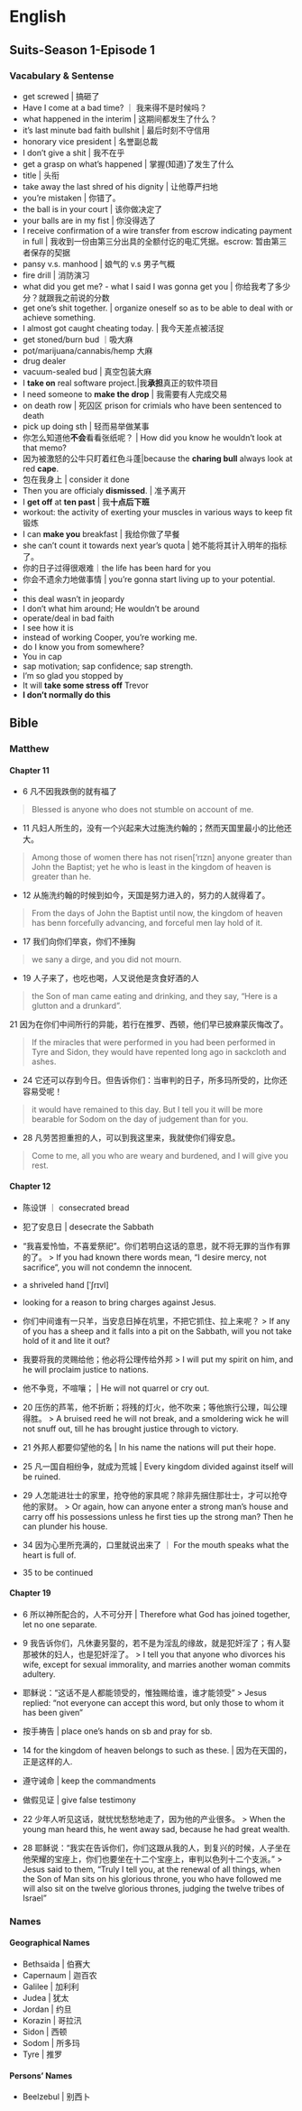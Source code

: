 # English

## Suits-Season 1-Episode 1

### Vacabulary & Sentense

- get screwed | 搞砸了
- Have I come at a bad time? ｜ 我来得不是时候吗？
- what happened in the interim | 这期间都发生了什么？
- it's last minute bad faith bullshit | 最后时刻不守信用
- honorary vice president | 名誉副总裁
- I don't give a shit | 我不在乎
- get a grasp on what's happened | 掌握(知道)了发生了什么
- title | 头衔
- take away the last shred of his dignity | 让他尊严扫地
- you're mistaken | 你错了。
- the ball is in your court | 该你做决定了
- your balls are in my fist | 你没得选了
- I receive confirmation of a wire transfer from escrow indicating payment in full | 我收到一份由第三分出具的全额付讫的电汇凭据。escrow: 暂由第三者保存的契据
- pansy v.s. manhood | 娘气的 v.s 男子气概
- fire drill | 消防演习
- what did you get me?  - what I said I was gonna get you | 你给我考了多少分？就跟我之前说的分数
- get one's shit together. | organize oneself so as to be able to deal with or achieve something.
- I almost got caught cheating today. | 我今天差点被活捉
- get stoned/burn bud ｜吸大麻
- pot/marijuana/cannabis/hemp 大麻
- drug dealer
- vacuum-sealed bud | 真空包装大麻
- I **take on** real software project.|我**承担**真正的软件项目
- I need someone to **make the drop** | 我需要有人完成交易
- on death row | 死囚区 prison for crimials who have been sentenced to death
- pick up doing sth | 轻而易举做某事
- 你怎么知道他**不会**看看张纸呢？ | How did you know he wouldn't look at that memo?
- 因为被激怒的公牛只盯着红色斗蓬|because the **charing bull** always look at red **cape**.
- 包在我身上 | consider it done
- Then you are officialy **dismissed**. | 准予离开
- I **get off** at **ten past** | 我**十点后下班**
- workout: the activity of exerting your muscles in various ways to keep fit 锻炼
- I can **make you** breakfast | 我给你做了早餐
- she can't count it towards next year's quota | 她不能将其计入明年的指标了。
- 你的日子过得很艰难｜the life has been hard for you
- 你会不遗余力地做事情 | you're gonna start living up to your potential.
-


- this deal wasn't in jeopardy
- I don't what him around; He wouldn't be around
- operate/deal in bad faith
- I see how it is
- instead of working Cooper, you're working me.
- do I know you from somewhere?
- You in cap
- sap motivation; sap confidence; sap strength.
- I'm so glad you stopped by
- It will **take some stress off** Trevor
- **I don't normally do this**

## Bible

### Matthew

#### Chapter 11

- 6 凡不因我跌倒的就有福了

> Blessed is anyone who does not stumble on account of me.

- 11 凡妇人所生的，没有一个兴起来大过施洗约翰的；然而天国里最小的比他还大。

> Among those of women there has not risen['rɪzn] anyone greater than John the Baptist; yet he who is least in the kingdom of heaven is greater than he.

- 12 从施洗约翰的时候到如今，天国是努力进入的，努力的人就得着了。

> From the days of John the Baptist until now, the kingdom of heaven has benn forcefully advancing, and forceful men lay hold of it.

- 17 我们向你们举哀，你们不捶胸

> we sany a dirge, and you did not mourn.

- 19 人子来了，也吃也喝，人又说他是贪食好酒的人

> the Son of man came eating and drinking, and they say, "Here is a glutton and a drunkard".

21 因为在你们中间所行的异能，若行在推罗、西顿，他们早已披麻蒙灰悔改了。

> If the miracles that were performed in you had been performed in Tyre and Sidon, they would have repented long ago in sackcloth and ashes.

- 24 它还可以存到今日。但告诉你们：当审判的日子，所多玛所受的，比你还容易受呢！

> it would have remained to this day. But I tell you it will be more bearable for Sodom on the day of judgement than for you.

- 28 凡劳苦担重担的人，可以到我这里来，我就使你们得安息。

> Come to me, all you who are weary and burdened, and I will give you rest.

#### Chapter 12
- 陈设饼 ｜ consecrated bread
- 犯了安息日 | desecrate the Sabbath
- “我喜爱怜恤，不喜爱祭祀”。你们若明白这话的意思，就不将无罪的当作有罪的了。
> If you had known there words mean, "I desire mercy, not sacrifice", you will not condemn the innocent.

- a shriveled hand [ˈʃrɪvl]
- looking for a reason to bring charges against Jesus.
- 你们中间谁有一只羊，当安息日掉在坑里，不把它抓住、拉上来呢？
> If any of you has a sheep and it falls into a pit on the Sabbath, will you not take hold of it and lite it out?

- 我要将我的灵赐给他；他必将公理传给外邦
> I will put my spirit on him, and he will proclaim justice to nations.

- 他不争竞，不喧嚷； | He will not quarrel or cry out.
- 20 压伤的芦苇，他不折断；将残的灯火，他不吹来；等他旅行公理，叫公理得胜。
> A bruised reed he will not break, and a smoldering wick he will not snuff out, till he has brought justice through to victory.

- 21 外邦人都要仰望他的名 | In his name the nations will put their hope.

- 25 凡一国自相纷争，就成为荒城 | Every kingdom divided against itself will be ruined.
- 29 人怎能进壮士的家里，抢夺他的家具呢？除非先捆住那壮士，才可以抢夺他的家财。
> Or again, how can anyone enter a strong man's house and carry off his possessions unless he first ties up the strong man? Then he can plunder his house.

- 34 因为心里所充满的，口里就说出来了 ｜ For the mouth speaks what the heart is full of.
- 35 to be continued

#### Chapter 19
- 6 所以神所配合的，人不可分开 | Therefore what God has joined together, let no one separate.
- 9 我告诉你们，凡休妻另娶的，若不是为淫乱的缘故，就是犯奸淫了；有人娶那被休的妇人，也是犯奸淫了。
> I tell you that anyone who divorces his wife, except for sexual immorality, and marries another woman commits adultery.

- 耶稣说：“这话不是人都能领受的，惟独赐给谁，谁才能领受”
> Jesus replied: "not everyone can accept this word, but only those to whom it has been given"

- 按手祷告 | place one's hands on sb and pray for sb.
- 14 for the kingdom of heaven belongs to such as these. | 因为在天国的，正是这样的人.
- 遵守诫命 | keep the commandments
- 做假见证 | give false testimony
- 22 少年人听见这话，就忧忧愁愁地走了，因为他的产业很多。
> When the young man heard this, he went away sad, because he had great wealth.

- 28 耶稣说：“我实在告诉你们，你们这跟从我的人，到复兴的时候，人子坐在他荣耀的宝座上，你们也要坐在十二个宝座上，审判以色列十二个支派。”
> Jesus said to them, "Truly I tell you, at the renewal of all things, when the Son of Man sits on his glorious throne, you who have followed me will also sit on the twelve glorious thrones, judging the twelve tribes of Israel"


### Names

#### Geographical Names
- Bethsaida | 伯赛大
- Capernaum | 迦百农
- Galilee | 加利利
- Judea | 犹太
- Jordan | 约旦
- Korazin | 哥拉汛
- Sidon | 西顿
- Sodom | 所多玛
- Tyre | 推罗


#### Persons' Names
- Beelzebul | 别西卜

